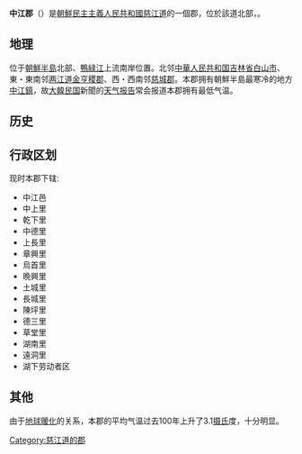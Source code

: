 {{Infobox Korean settlement
|img=DPRK2006 Chagang-Chunggang.PNG
| context = north
| hangul = 중강군
| hanja = {{linktext|中|江|郡}}
|rr=Junggang-gun
|mr=Chunggang-gun
| divs = 1邑、 1劳动者区、14里
| area_km2 = 620
| pop = 33000
| popyear = 1991
| popnote = 
}}
'''中江郡'''（{{kor|諺=중강군|漢=中江郡|羅=Junggang gun|f=y}}）是[[朝鮮民主主義人民共和國|朝鮮民主主義人民共和國]][[慈江道|慈江道]]的一個郡，位於該道北部，。

== 地理 ==
位于[[朝鮮半島|朝鮮半島]]北部、[[鴨緑江|鴨緑江]]上流南岸位置。北邻[[中華人民共和国|中華人民共和国]][[吉林省|吉林省]][[白山市|白山市]]、東・東南邻[[两江道|两江道]][[金亨稷郡|金亨稷郡]]、西・西南邻[[慈城郡|慈城郡]]。本郡拥有朝鮮半島最寒冷的地方[[中江鎮|中江鎮]]，故[[韓国|大韓民国]]新聞的[[天气报告|天气报告]]常会报道本郡拥有最低气温。
==历史==

==行政区划==
现时本郡下辖:
* 中江邑
* 中上里
* 乾下里
* 中德里
* 上長里
* 章興里
* 烏首里
* 晩興里
* 土城里
* 長城里
* 陳坪里
* 德三里
* 草堂里
* 湖南里
* 遠洞里
* 湖下劳动者区

==其他==
由于[[地球暖化|地球暖化]]的关系，本郡的平均气温过去100年上升了3.1[[摄氏|摄氏]]度，十分明显。

{{慈江道行政區劃}}

{{DEFAULTSORT:Junggang-gun}}
[[Category:慈江道的郡|Category:慈江道的郡]]